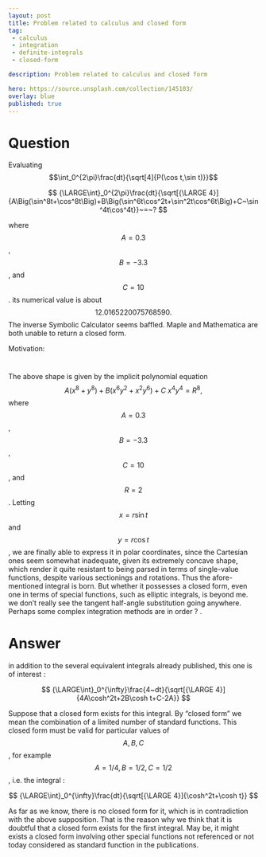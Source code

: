 ---
layout: post
title: Problem related to calculus and closed form
tag:
 - calculus
 - integration
 - definite-integrals
 - closed-form

description: Problem related to calculus and closed form

hero: https://source.unsplash.com/collection/145103/
overlay: blue 
published: true
---

# Question 

Evaluating $$\int_0^{2\pi}\frac{dt}{\sqrt[4]{P(\cos t,\sin t)}}$$

<!--break-->




 $$ 
{\LARGE\int}_0^{2\pi}\frac{dt}{\sqrt[{\LARGE 4}]{A\Big(\sin^8t+\cos^8t\Big)+B\Big(\sin^6t\cos^2t+\sin^2t\cos^6t\Big)+C~\sin^4t\cos^4t}}~=~?
 $$ 


where $$A=0.3$$, $$B=-3.3$$, and $$C=10$$. its numerical value is about $$12.0165220075768590.$$ 
The inverse Symbolic Calculator seems baffled. Maple and Mathematica are both unable to 
return a closed form.

Motivation:

$$\qquad\qquad\qquad\quad$$ The above shape is given by the implicit polynomial equation 
 $$ 
A\Big(x^8+y^8\Big)+B\Big(x^6y^2+x^2y^6\Big)+C~x^4y^4=R^8,
 $$ 
 where $$A=0.3$$, $$B=-3.3$$, $$C=10$$, and $$R=2$$. Letting $$x=r\sin t$$ and $$y=r\cos t$$, we are finally able to express it in polar coordinates, since the Cartesian ones seem somewhat inadequate, given its extremely concave shape, which render it quite resistant to being parsed in terms of single-value functions, despite various sectionings and rotations. Thus the afore-mentioned integral is born. But whether it possesses a closed form, even one in terms of special functions, such as elliptic integrals, is beyond me. we  don't really see the tangent half-angle substitution going anywhere. Perhaps some complex integration methods are in order ?
.

# Answer 


in addition to the several equivalent integrals already published, this one is of interest :

 $$ 
{\LARGE\int}_0^{\infty}\frac{4~dt}{\sqrt[{\LARGE 4}]{4A\cosh^2t+2B\cosh t+C-2A}}
 $$ 

Suppose that a closed form exists for this integral. By "closed form" we  mean the combination of a limited number of standard functions. This closed form must be valid for particular values of $$A,B,C$$, for example $$A=1/4, B=1/2, C=1/2$$, i.e. the integral :

 $$ 
{\LARGE\int}_0^{\infty}\frac{dt}{\sqrt[{\LARGE 4}]{\cosh^2t+\cosh t}}
 $$ 

As far as we  know, there is no closed form for it, which is in contradiction with the above supposition. That is the reason why we  think that it is doubtful that a closed form exists for the first integral. May be, it might exists a closed form involving other special functions not referenced or not today considered as standard function in the publications.   

